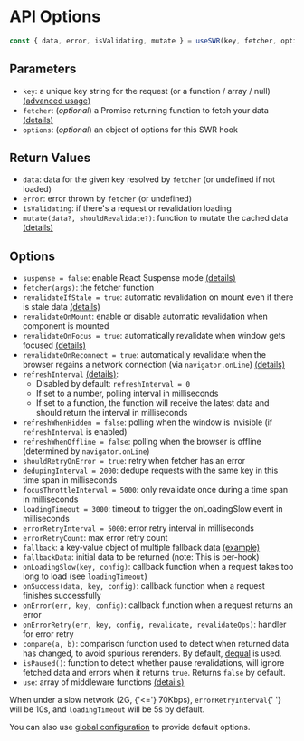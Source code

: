 
# API Options

```js
const { data, error, isValidating, mutate } = useSWR(key, fetcher, options)
```

## Parameters

- `key`: a unique key string for the request (or a function / array / null)
  [(advanced usage)](/docs/conditional-fetching)
- `fetcher`: (_optional_) a Promise returning function to fetch your data
  [(details)](/docs/data-fetching)
- `options`: (_optional_) an object of options for this SWR hook

## Return Values

- `data`: data for the given key resolved by `fetcher` (or undefined if not
  loaded)
- `error`: error thrown by `fetcher` (or undefined)
- `isValidating`: if there's a request or revalidation loading
- `mutate(data?, shouldRevalidate?)`: function to mutate the cached data
  [(details)](/docs/mutation)

## Options

- `suspense = false`: enable React Suspense mode [(details)](/docs/suspense)
- `fetcher(args)`: the fetcher function
- `revalidateIfStale = true`: automatic revalidation on mount even if there is
  stale data [(details)](/docs/revalidation#disable-automatic-revalidations)
- `revalidateOnMount`: enable or disable automatic revalidation when component
  is mounted
- `revalidateOnFocus = true`: automatically revalidate when window gets focused
  [(details)](/docs/revalidation)
- `revalidateOnReconnect = true`: automatically revalidate when the browser
  regains a network connection (via `navigator.onLine`)
  [(details)](/docs/revalidation)
- `refreshInterval` [(details)](/docs/revalidation):
  - Disabled by default: `refreshInterval = 0`
  - If set to a number, polling interval in milliseconds
  - If set to a function, the function will receive the latest data and should
    return the interval in milliseconds
- `refreshWhenHidden = false`: polling when the window is invisible (if
  `refreshInterval` is enabled)
- `refreshWhenOffline = false`: polling when the browser is offline (determined
  by `navigator.onLine`)
- `shouldRetryOnError = true`: retry when fetcher has an error
- `dedupingInterval = 2000`: dedupe requests with the same key in this time span
  in milliseconds
- `focusThrottleInterval = 5000`: only revalidate once during a time span in
  milliseconds
- `loadingTimeout = 3000`: timeout to trigger the onLoadingSlow event in
  milliseconds
- `errorRetryInterval = 5000`: error retry interval in milliseconds
- `errorRetryCount`: max error retry count
- `fallback`: a key-value object of multiple fallback data
  [(example)](/docs/with-nextjs)
- `fallbackData`: initial data to be returned (note: This is per-hook)
- `onLoadingSlow(key, config)`: callback function when a request takes too long
  to load (see `loadingTimeout`)
- `onSuccess(data, key, config)`: callback function when a request finishes
  successfully
- `onError(err, key, config)`: callback function when a request returns an error
- `onErrorRetry(err, key, config, revalidate, revalidateOps)`: handler for error
  retry
- `compare(a, b)`: comparison function used to detect when returned data has
  changed, to avoid spurious rerenders. By default,
  [dequal](https://github.com/lukeed/dequal) is used.
- `isPaused()`: function to detect whether pause revalidations, will ignore
  fetched data and errors when it returns `true`. Returns `false` by default.
- `use`: array of middleware functions [(details)](/docs/middleware)

<Callout>
  When under a slow network (2G, {'<='} 70Kbps), <code>errorRetryInterval</code>{' '}
  will be 10s, and <code>loadingTimeout</code> will be 5s by default.
</Callout>

You can also use [global configuration](/docs/global-configuration) to provide
default options.
